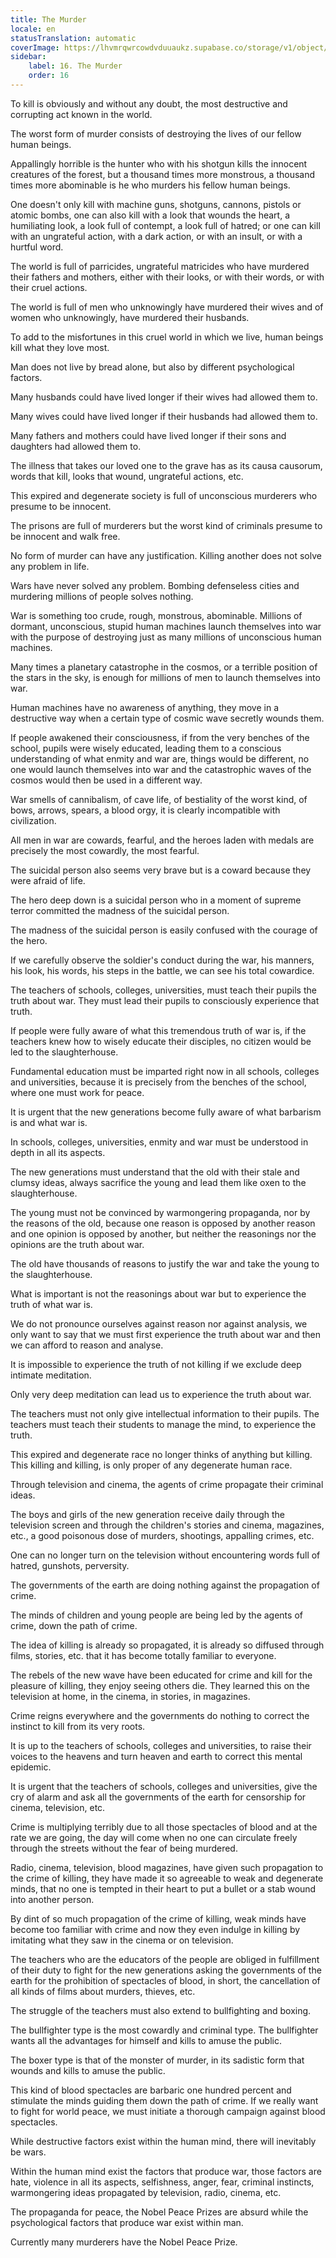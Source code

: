 ```yaml
---
title: The Murder
locale: en
statusTranslation: automatic
coverImage: https://lhvmrqwrcowdvduuaukz.supabase.co/storage/v1/object/public/strapi-uploads/small_cover-educacion-fundamental.webp-2d51a7828a2b1309555be27f7e2a61a0.webp
sidebar:
    label: 16. The Murder
    order: 16
---
```

To kill is obviously and without any doubt, the most destructive and corrupting act known in the world.

The worst form of murder consists of destroying the lives of our fellow human beings.

Appallingly horrible is the hunter who with his shotgun kills the innocent creatures of the forest, but a thousand times more monstrous, a thousand times more abominable is he who murders his fellow human beings.

One doesn't only kill with machine guns, shotguns, cannons, pistols or atomic bombs, one can also kill with a look that wounds the heart, a humiliating look, a look full of contempt, a look full of hatred; or one can kill with an ungrateful action, with a dark action, or with an insult, or with a hurtful word.

The world is full of parricides, ungrateful matricides who have murdered their fathers and mothers, either with their looks, or with their words, or with their cruel actions.

The world is full of men who unknowingly have murdered their wives and of women who unknowingly, have murdered their husbands.

To add to the misfortunes in this cruel world in which we live, human beings kill what they love most.

Man does not live by bread alone, but also by different psychological factors.

Many husbands could have lived longer if their wives had allowed them to.

Many wives could have lived longer if their husbands had allowed them to.

Many fathers and mothers could have lived longer if their sons and daughters had allowed them to.

The illness that takes our loved one to the grave has as its causa causorum, words that kill, looks that wound, ungrateful actions, etc.

This expired and degenerate society is full of unconscious murderers who presume to be innocent.

The prisons are full of murderers but the worst kind of criminals presume to be innocent and walk free.

No form of murder can have any justification. Killing another does not solve any problem in life.

Wars have never solved any problem. Bombing defenseless cities and murdering millions of people solves nothing.

War is something too crude, rough, monstrous, abominable. Millions of dormant, unconscious, stupid human machines launch themselves into war with the purpose of destroying just as many millions of unconscious human machines.

Many times a planetary catastrophe in the cosmos, or a terrible position of the stars in the sky, is enough for millions of men to launch themselves into war.

Human machines have no awareness of anything, they move in a destructive way when a certain type of cosmic wave secretly wounds them.

If people awakened their consciousness, if from the very benches of the school, pupils were wisely educated, leading them to a conscious understanding of what enmity and war are, things would be different, no one would launch themselves into war and the catastrophic waves of the cosmos would then be used in a different way.

War smells of cannibalism, of cave life, of bestiality of the worst kind, of bows, arrows, spears, a blood orgy, it is clearly incompatible with civilization.

All men in war are cowards, fearful, and the heroes laden with medals are precisely the most cowardly, the most fearful.

The suicidal person also seems very brave but is a coward because they were afraid of life.

The hero deep down is a suicidal person who in a moment of supreme terror committed the madness of the suicidal person.

The madness of the suicidal person is easily confused with the courage of the hero.

If we carefully observe the soldier's conduct during the war, his manners, his look, his words, his steps in the battle, we can see his total cowardice.

The teachers of schools, colleges, universities, must teach their pupils the truth about war. They must lead their pupils to consciously experience that truth.

If people were fully aware of what this tremendous truth of war is, if the teachers knew how to wisely educate their disciples, no citizen would be led to the slaughterhouse.

Fundamental education must be imparted right now in all schools, colleges and universities, because it is precisely from the benches of the school, where one must work for peace.

It is urgent that the new generations become fully aware of what barbarism is and what war is.

In schools, colleges, universities, enmity and war must be understood in depth in all its aspects.

The new generations must understand that the old with their stale and clumsy ideas, always sacrifice the young and lead them like oxen to the slaughterhouse.

The young must not be convinced by warmongering propaganda, nor by the reasons of the old, because one reason is opposed by another reason and one opinion is opposed by another, but neither the reasonings nor the opinions are the truth about war.

The old have thousands of reasons to justify the war and take the young to the slaughterhouse.

What is important is not the reasonings about war but to experience the truth of what war is.

We do not pronounce ourselves against reason nor against analysis, we only want to say that we must first experience the truth about war and then we can afford to reason and analyse.

It is impossible to experience the truth of not killing if we exclude deep intimate meditation.

Only very deep meditation can lead us to experience the truth about war.

The teachers must not only give intellectual information to their pupils. The teachers must teach their students to manage the mind, to experience the truth.

This expired and degenerate race no longer thinks of anything but killing. This killing and killing, is only proper of any degenerate human race.

Through television and cinema, the agents of crime propagate their criminal ideas.

The boys and girls of the new generation receive daily through the television screen and through the children's stories and cinema, magazines, etc., a good poisonous dose of murders, shootings, appalling crimes, etc.

One can no longer turn on the television without encountering words full of hatred, gunshots, perversity.

The governments of the earth are doing nothing against the propagation of crime.

The minds of children and young people are being led by the agents of crime, down the path of crime.

The idea of killing is already so propagated, it is already so diffused through films, stories, etc. that it has become totally familiar to everyone.

The rebels of the new wave have been educated for crime and kill for the pleasure of killing, they enjoy seeing others die. They learned this on the television at home, in the cinema, in stories, in magazines.

Crime reigns everywhere and the governments do nothing to correct the instinct to kill from its very roots.

It is up to the teachers of schools, colleges and universities, to raise their voices to the heavens and turn heaven and earth to correct this mental epidemic.

It is urgent that the teachers of schools, colleges and universities, give the cry of alarm and ask all the governments of the earth for censorship for cinema, television, etc.

Crime is multiplying terribly due to all those spectacles of blood and at the rate we are going, the day will come when no one can circulate freely through the streets without the fear of being murdered.

Radio, cinema, television, blood magazines, have given such propagation to the crime of killing, they have made it so agreeable to weak and degenerate minds, that no one is tempted in their heart to put a bullet or a stab wound into another person.

By dint of so much propagation of the crime of killing, weak minds have become too familiar with crime and now they even indulge in killing by imitating what they saw in the cinema or on television.

The teachers who are the educators of the people are obliged in fulfillment of their duty to fight for the new generations asking the governments of the earth for the prohibition of spectacles of blood, in short, the cancellation of all kinds of films about murders, thieves, etc.

The struggle of the teachers must also extend to bullfighting and boxing.

The bullfighter type is the most cowardly and criminal type. The bullfighter wants all the advantages for himself and kills to amuse the public.

The boxer type is that of the monster of murder, in its sadistic form that wounds and kills to amuse the public.

This kind of blood spectacles are barbaric one hundred percent and stimulate the minds guiding them down the path of crime. If we really want to fight for world peace, we must initiate a thorough campaign against blood spectacles.

While destructive factors exist within the human mind, there will inevitably be wars.

Within the human mind exist the factors that produce war, those factors are hate, violence in all its aspects, selfishness, anger, fear, criminal instincts, warmongering ideas propagated by television, radio, cinema, etc.

The propaganda for peace, the Nobel Peace Prizes are absurd while the psychological factors that produce war exist within man.

Currently many murderers have the Nobel Peace Prize.

